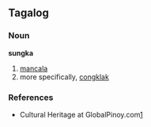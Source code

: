 ==Tagalog==
{{wikipedia}}
===Noun===
'''sungka'''

# [[mancala]]
# more specifically, [[congklak]]

===References===
*Cultural Heritage at GlobalPinoy.com[http://www.globalpinoy.com/ch/ch_category.php?category=pinoygames&name=Sungka&table=ch_pinoygames&startpage=16&endpage=30]